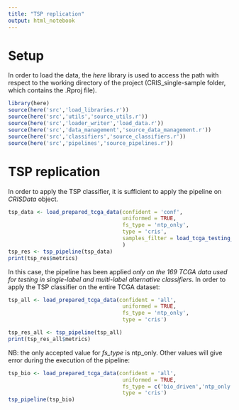 ---
title: "TSP replication"
output: html_notebook
---

# Setup

In order to load the data, the *here* library is used to access the path with respect to the working directory of the project (CRIS_single-sample folder, which contains the .Rproj file). 

```{r setup}
library(here)
source(here('src','load_libraries.r'))
source(here('src','utils','source_utils.r'))
source(here('src','loader_writer','load_data.r'))
source(here('src','data_management','source_data_management.r'))
source(here('src','classifiers','source_classifiers.r'))
source(here('src','pipelines','source_pipelines.r'))

```

# TSP replication 
In order to apply the TSP classifier, it is sufficient to apply the pipeline on *CRISData* object.

```{r confident_testing_cris_signature}

tsp_data <- load_prepared_tcga_data(confident = 'conf',
                                    uniformed = TRUE,
                                    fs_type = 'ntp_only',
                                    type = 'cris',
                                    samples_filter = load_tcga_testing_samples()
                                    )
tsp_res <- tsp_pipeline(tsp_data)
print(tsp_res$metrics)
```

In this case, the pipeline has been applied *only on the 169 TCGA data used for testing in single-label and multi-label alternative classifiers*. In order to apply the TSP classifier on the entire TCGA dataset:

```{r all_samples_cris_signature}
tsp_all <- load_prepared_tcga_data(confident = 'all',
                                    uniformed = TRUE,
                                    fs_type = 'ntp_only',
                                    type = 'cris')

tsp_res_all <- tsp_pipeline(tsp_all)
print(tsp_res_all$metrics)
```

NB: the only accepted value for *fs_type* is ntp_only. Other values will give error during the execution of the pipeline:

```{r other_signature}
tsp_bio <- load_prepared_tcga_data(confident = 'all',
                                    uniformed = TRUE,
                                    fs_type = c('bio_driven','ntp_only'),
                                    type = 'cris')
tsp_pipeline(tsp_bio)

```
